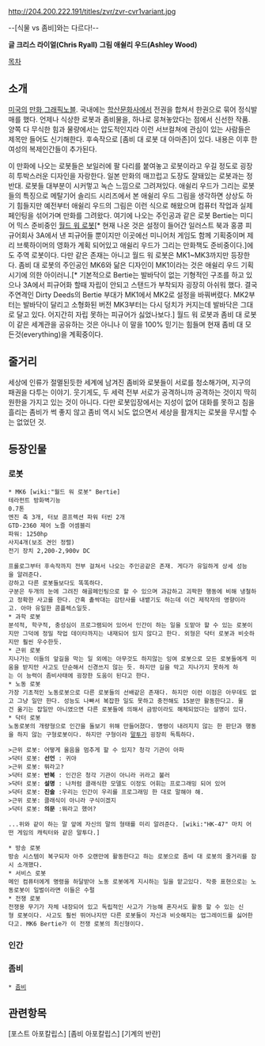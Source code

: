 http://204.200.222.191/titles/zvr/zvr-cvr1variant.jpg

--[식물 vs 좀비]와는 다르다!--


'''글 크리스 라이얼(Chris Ryall)'''
'''그림 애쉴리 우드(Ashley Wood)'''

[[목차]]

== 소개 ==

[[미국]]의 [[만화]],[[그래픽노블]].
국내에는 [[학산문화사]]에서 전권을 합쳐서 한권으로 묶어 정식발매를 했다.
언제나 식상한 로봇과 좀비물을, 하나로 뭉쳐놓았다는 점에서 신선한 작품.
양쪽 다 무식한 힘과 물량에서는 압도적인지라 이런 서브컬쳐에 관심이 있는 사람들은 제목만 들어도 신기해한다. 후속작으로 [좀비 대 로봇 대 아마존]이 있다. 내용은 이후 한 여성의 복제인간들이 추가된다.

이 만화에 나오는 로봇들은 보일러에 팔 다리를 붙여놓고 로봇이라고 우길 정도로 굉장히 투박스러운 디자인을 자랑한다. 일본 만화의 매끄럽고 도장도 잘돼있는 로봇과는 정 반대. 로봇들 대부분이 시커멓고 녹슨 느낌으로 그려져있다. 애쉴리 우드가 그리는 로봇들의 특징으로 메탈기어 솔리드 시리즈에서 본 애쉴리 우드 그림을 생각하면 상상도 하기 힘들지만 예전부터 애쉴리 우드의 그림은 이런 식으로 해왔으며 컴퓨터 작업과 실제 페인팅을 섞어가며 만화를 그려왔다. 여기에 나오는 주인공과 같은 로봇 Bertie는 미디어 믹스 준비중인 [[월드 워 로봇]][* 현재 나온 것은 설정이 들어간 일러스트 북과 홍콩 피규어회사 3A에서 낸 피규어들 뿐이지만 이곳에선 미니어처 게임도 함께 기획중이며 제리 브룩하이머의 영화가 계획 되어있고 애쉴리 우드가 그리는 만화책도 준비중이다.]에도 주역 로봇이다. 다만 같은 존재는 아니고 월드 워 로봇은 MK1~MK3까지만 등장한다. 좀비 대 로봇의 주인공인 MK6와 닮은 디자인이 MK1이라는 것은 애쉴리 우드 기획 시기에 의한 아이러니.[* 기본적으로 Bertie는 발바닥이 없는 기형적인 구조를 하고 있으나 3A에서 피규어화 할때 자립이 안되고 스탠드가 부착되자 굉장히 아쉬워 했다. 결국 주연격인 Dirty Deeds의 Bertie 부대가 MK1에서 MK2로 설정을 바꿔버렸다. MK2부터는 발바닥이 달리고 소형화된 버전 MK3부터는 다시 덩치가 커지는데 발바닥은 그대로 달고 있다. 어지간히 자립 못하는 피규어가 싫었나보다.] 월드 워 로봇과 좀비 대 로봇이 같은 세계관을 공유하는 것은 아니나 이 말을 100% 믿기는 힘들며 현재 좀비 대 모든것(everything)을 계획중이다.

== 줄거리 ==
세상에 인류가 절멸된듯한 세계에 남겨진 좀비와 로봇들이 서로를 청소해가며, 지구의 패권을 다투는 이야기. 웃기게도, 두 세력 전부 서로가 공격하니까 공격하는 것이지 딱히 원한을 가지고 있는 것이 아니다. 다만 로봇입장에서는 지성이 없어 대화를 못하고 침을 흘리는 좀비가 썩 좋지 않고 좀비 역시 뇌도 없으면서 세상을 활개치는 로봇을 무시할 수는 없었던 것.

== 등장인물 ==
=== 로봇 ===
 * MK6 [wiki:"월드 워 로봇" Bertie]
 테라펀트 방화벽기능 
 0.7톤
 엔진 축 3개, 터보 콤프렉션 파워 터빈 2개
 GTD-2360 제어 노즐 어셈블리
 파워: 1250hp
 사지4개(보조 견인 정렬)
 전기 장치 2,200-2,900v DC

 프롤로그부터 후속작까지 전부 걸쳐서 나오는 주인공같은 존재. 게다가 유일하게 상세 성능을 알려준다.
 강하고 다른 로봇들보다도 똑똑하다.
 구분은 두개의 눈에 그려진 해골페인팅으로 할 수 있으며 과감하고 괴팍한 행동에 비해 냉철하고 정확한 사고를 한다. 간혹 촐싹대는 감탄사를 내뱉기도 하는데 이건 제작자의 영향이라고. 아마 유일한 콤플렉스일듯.
 * 과학 로봇
 분석적, 학구적, 충성심이 프로그램되어 있어서 인간이 하는 일을 도맡아 할 수 있는 로봇이지만 그덕에 정밀 작업 데이타까지는 내재되어 있지 않다고 한다. 외형은 닥터 로봇과 비슷하지만 훨씬 우수한듯.
 * 근위 로봇
 지나가는 이들의 앞길을 막는 일 외에는 아무것도 하지않는 잉여 로봇으로 모든 로봇들에게 미움을 받지만 사고도 단순해서 신경쓰지 않는 듯. 하지만 길을 막고 지나가지 못하게 하는 이 능력이 좀비사태에 굉장한 도움이 된다고 한다.
 * 노동 로봇
 가장 기초적인 노동로봇으로 다른 로봇들의 선배같은 존재다. 하지만 이런 이점은 아무데도 없고 그냥 일만 한다. 성능도 나빠서 복잡한 일도 못하고 충전해도 15분만 활동한다고. 물건 옮기는 잡일만 아니였으면 다른 로봇들에 의해서 금방이라도 해체되었다는 설명이 있다.
 * 닥터 로봇
 노동로봇의 개량형으로 인간을 돌보기 위해 만들어졌다. 명령이 내려지지 않는 한 판단과 행동을 하지 않는 구형로봇이다. 하지만 구형이라 [[말투]]가 굉장히 독특하다.

 >근위 로봇: 어떻게 울음을 멈추게 할 수 있지? 청각 기관이 아파
 >닥터 로봇: '''선언''' : 귀야
 >근위 로봇: 뭐라고?
 >닥터 로봇: '''반복''' : 인간은 청각 기관이 아니라 귀라고 불러
 >닥터 로봇: '''설명''' : 나처럼 클래식한 모델도 이정도 어휘는 프로그래밍 되어 있어
 >닥터 로봇: '''진술''' :우리는 인간이 우리를 프로그래밍 한 대로 말해야 해.
 >근위 로봇: 클래식이 아니라 구식이겠지
 >닥터 로봇: '''의문''' :뭐라고 했어?

 ...위와 같이 하는 말 앞에 자신의 말의 형태를 미리 알려준다. [wiki:"HK-47" 마치 어떤 게임의 캐릭터와 같은 말투다.]

 * 방송 로봇
 방송 시스템이 복구되자 아주 오랜만에 활동한다고 하는 로봇으로 좀비 대 로봇의 줄거리를 잠시 소개했다.
 * 서비스 로봇
 메인 컴퓨터에게 명령을 하달받아 노동 로봇에게 지시하는 일을 맡고있다. 작중 표현으로는 노동로봇이 일벌이라면 이들은 수펄
 * 전쟁 로봇
 전쟁용 무기가 자체 내장되어 있고 독립적인 사고가 가능해 혼자서도 활동 할 수 있는 신형 로봇이다. 사고도 훨씬 뛰어나지만 다른 로봇들이 자신과 비슷해지는 업그레이드를 싫어한다고. MK6 Bertie가 이 전쟁 로봇의 최신형이다.

=== 인간 ===

=== 좀비 ===
 * [[좀비]]

== 관련항목 ==
[포스트 아포칼립스]
[좀비 아포칼립스]
[기계의 반란]
